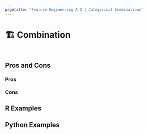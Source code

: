```yaml
---
pagetitle: "Feature Engineering A-Z | Categorical Combinations"
---
```


# 🏗️ Combination {#sec-categorical-combination}

::: {style="visibility: hidden; height: 0px;"}
## Combination
:::

## Pros and Cons

### Pros

### Cons

## R Examples

## Python Examples
